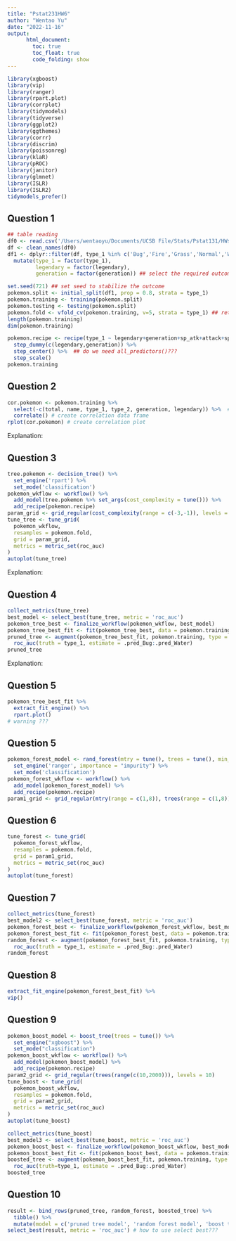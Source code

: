 ```yaml
---
title: "Pstat231HW6"
author: "Wentao Yu"
date: "2022-11-16"
output: 
      html_document:
        toc: true
        toc_float: true
        code_folding: show
---
```

```r
library(xgboost)
library(vip)
library(ranger)
library(rpart.plot)
library(corrplot)
library(tidymodels)
library(tidyverse)
library(ggplot2)
library(ggthemes)
library(corrr)
library(discrim)
library(poissonreg)
library(klaR)
library(pROC)
library(janitor)
library(glmnet)
library(ISLR)
library(ISLR2)
tidymodels_prefer()
```

## Question 1
```r
## table reading
df0 <- read.csv('/Users/wentaoyu/Documents/UCSB File/Stats/Pstat131/HWs/homework-5/data/Pokemon.csv')
df <- clean_names(df0)
df1 <- dplyr::filter(df, type_1 %in% c('Bug','Fire','Grass','Normal','Water','Psychic')) %>% 
  mutate(type_1 = factor(type_1),
         legendary = factor(legendary),
         generation = factor(generation)) ## select the required outcomes and factor type_1, legendary, and generation. 
```
```r
set.seed(721) ## set seed to stabilize the outcome
pokemon.split <- initial_split(df1, prop = 0.8, strata = type_1)
pokemon.training <- training(pokemon.split)
pokemon.testing <- testing(pokemon.split)
pokemon.fold <- vfold_cv(pokemon.training, v=5, strata = type_1) ## return the distribution of strata variable to each fold.
length(pokemon.training)
dim(pokemon.training)
```
```r
pokemon.recipe <- recipe(type_1 ~ legendary+generation+sp_atk+attack+speed+defense+hp+sp_def, data = pokemon.training) %>% 
  step_dummy(c(legendary,generation)) %>%  
  step_center() %>%  ## do we need all_predictors()???
  step_scale()
pokemon.training
```

## Question 2
```r
cor.pokemon <- pokemon.training %>% 
  select(-c(total, name, type_1, type_2, generation, legendary)) %>%  # eliminate chr variables
  correlate() # create correlation data frame
rplot(cor.pokemon) # create correlation plot
```
Explanation: 

## Question 3
```r
tree.pokemon <- decision_tree() %>% 
  set_engine('rpart') %>% 
  set_mode('classification')
pokemon_wkflow <- workflow() %>% 
  add_model(tree.pokemon %>% set_args(cost_complexity = tune())) %>% 
  add_recipe(pokemon.recipe)
param_grid <- grid_regular(cost_complexity(range = c(-3,-1)), levels = 10)
tune_tree <- tune_grid(
  pokemon_wkflow,
  resamples = pokemon.fold,
  grid = param_grid,
  metrics = metric_set(roc_auc)
)
autoplot(tune_tree)
```
Explanation: 

## Question 4
```r
collect_metrics(tune_tree) 
best_model <- select_best(tune_tree, metric = 'roc_auc')
pokemon_tree_best <- finalize_workflow(pokemon_wkflow, best_model)
pokemon_tree_best_fit <- fit(pokemon_tree_best, data = pokemon.training)
pruned_tree <- augment(pokemon_tree_best_fit, pokemon.training, type = 'prob') %>% 
  roc_auc(truth = type_1, estimate = .pred_Bug:.pred_Water)
pruned_tree
```
Explanation: 

## Question 5
```r
pokemon_tree_best_fit %>% 
  extract_fit_engine() %>% 
  rpart.plot() 
# warning ???
```

## Question 5
```r
pokemon_forest_model <- rand_forest(mtry = tune(), trees = tune(), min_n = tune()) %>% 
  set_engine('ranger', importance = "impurity") %>% 
  set_mode('classification')
pokemon_forest_wkflow <- workflow() %>% 
  add_model(pokemon_forest_model) %>% 
  add_recipe(pokemon.recipe)
param1_grid <- grid_regular(mtry(range = c(1,8)), trees(range = c(1,8)), min_n(range = c(2,8)), levels = 8)
```

## Question 6
```r
tune_forest <- tune_grid(
  pokemon_forest_wkflow,
  resamples = pokemon.fold,
  grid = param1_grid,
  metrics = metric_set(roc_auc)
)
autoplot(tune_forest)
```

## Question 7
```r
collect_metrics(tune_forest)
best_model2 <- select_best(tune_forest, metric = 'roc_auc')
pokemon_forest_best <- finalize_workflow(pokemon_forest_wkflow, best_model2)
pokemon_forest_best_fit <- fit(pokemon_forest_best, data = pokemon.training)
random_forest <- augment(pokemon_forest_best_fit, pokemon.training, type = 'prob') %>% 
  roc_auc(truth = type_1, estimate = .pred_Bug:.pred_Water)
random_forest
```

## Question 8
```r
extract_fit_engine(pokemon_forest_best_fit) %>% 
vip()
```

## Question 9
```r
pokemon_boost_model <- boost_tree(trees = tune()) %>% 
  set_engine("xgboost") %>%
  set_mode("classification")
pokemon_boost_wkflow <- workflow() %>% 
  add_model(pokemon_boost_model) %>% 
  add_recipe(pokemon.recipe)
param2_grid <- grid_regular(trees(range(c(10,2000))), levels = 10)
tune_boost <- tune_grid(
  pokemon_boost_wkflow,
  resamples = pokemon.fold,
  grid = param2_grid,
  metrics = metric_set(roc_auc)
)
autoplot(tune_boost)
```
```r
collect_metrics(tune_boost)
best_model3 <- select_best(tune_boost, metric = 'roc_auc')
pokemon_boost_best <- finalize_workflow(pokemon_boost_wkflow, best_model3)
pokemon_boost_best_fit <- fit(pokemon_boost_best, data = pokemon.training)
boosted_tree <- augment(pokemon_boost_best_fit, pokemon.training, type = 'prob') %>% 
  roc_auc(truth=type_1, estimate = .pred_Bug:.pred_Water)
boosted_tree
```

## Question 10
```r
result <- bind_rows(pruned_tree, random_forest, boosted_tree) %>% 
  tibble() %>% 
  mutate(model = c('pruned tree model', 'random forest model', 'boost tree model'), .before = .metric)
select_best(result, metric = 'roc_auc') # how to use select best???
```




























